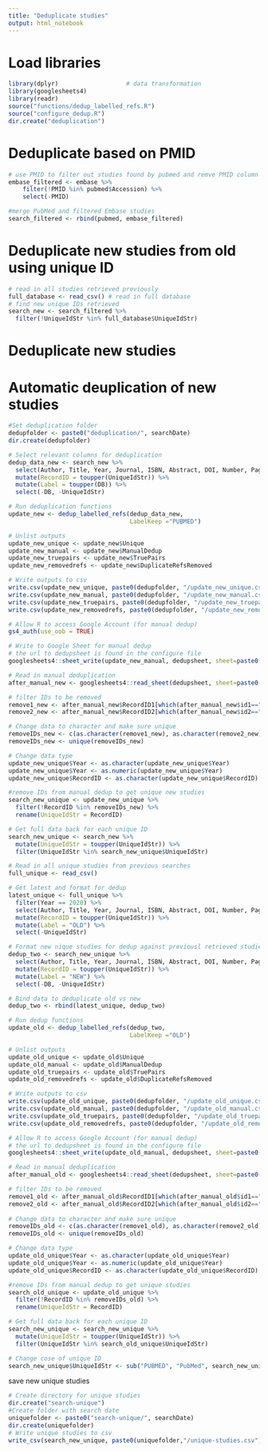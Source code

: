 ```yaml
---
title: "Deduplicate studies"
output: html_notebook
---
```


# Load libraries

```r
library(dplyr)                   # data transformation
library(googlesheets4)
library(readr)
source("functions/dedup_labelled_refs.R")
source("configure_dedup.R")
dir.create("deduplication")
```

# Deduplicate based on PMID

```r
# use PMID to filter out studies found by pubmed and remve PMID column
embase_filtered <- embase %>%
    filter(!PMID %in% pubmed$Accession) %>%
    select(-PMID)

#merge PubMed and filtered Embase studies
search_filtered <- rbind(pubmed, embase_filtered)
```

# Deduplicate new studies from old using unique ID

```r
# read in all studies retrieved previously
full_database <- read_csv() # read in full database
# find new unique IDs retrieved
search_new <- search_filtered %>%
  filter(!UniqueIdStr %in% full_database$UniqueIdStr)
```

# Deduplicate new studies

# Automatic deuplication of new studies

```r
#Set deduplication folder
dedupfolder <- paste0("deduplication/", searchDate)
dir.create(dedupfolder)

# Select relevant columns for deduplication
dedup_data_new <- search_new %>%
  select(Author, Title, Year, Journal, ISBN, Abstract, DOI, Number, Pages, Volume, UniqueIdStr, DB) %>%
  mutate(RecordID = toupper(UniqueIdStr)) %>%
  mutate(Label = toupper(DB)) %>%
  select(-DB, -UniqueIdStr)

# Run deduplication functions
update_new <- dedup_labelled_refs(dedup_data_new,
                                  LabelKeep ="PUBMED")

# Unlist outputs
update_new_unique <- update_new$Unique
update_new_manual <- update_new$ManualDedup 
update_new_truepairs <- update_new$TruePairs
update_new_removedrefs <- update_new$DuplicateRefsRemoved

# Write outputs to csv
write.csv(update_new_unique, paste0(dedupfolder, "/update_new_unique.csv"))
write.csv(update_new_manual, paste0(dedupfolder, "/update_new_manual.csv"))
write.csv(update_new_truepairs, paste0(dedupfolder, "/update_new_truepairs.csv"))
write.csv(update_new_removedrefs, paste0(dedupfolder, "/update_new_removedrefs.csv"))

# Allow R to access Google Account (for manual dedup)
gs4_auth(use_oob = TRUE)

# Write to Google Sheet for manual dedup
# the url to dedupsheet is found in the configure file
googlesheets4::sheet_write(update_new_manual, dedupsheet, sheet=paste0("manualdedup_new_",searchDate))
```

```r
# Read in manual deduplication
after_manual_new <- googlesheets4::read_sheet(dedupsheet, sheet=paste0("manualdedup_new_",searchDate))

# filter IDs to be removed
remove1_new <- after_manual_new$RecordID1[which(after_manual_new$id1=="remove")]
remove2_new <- after_manual_new$RecordID2[which(after_manual_new$id2=="remove")]         

# Change data to character and make sure unique     
removeIDs_new <- c(as.character(remove1_new), as.character(remove2_new))                    
removeIDs_new <- unique(removeIDs_new)

# Change data type
update_new_unique$Year <- as.character(update_new_unique$Year)
update_new_unique$Year <- as.numeric(update_new_unique$Year)
update_new_unique$RecordID <- as.character(update_new_unique$RecordID)

#remove IDs from manual dedup to get unique new studies
search_new_unique <- update_new_unique %>%
  filter(!RecordID %in% removeIDs_new) %>%
  rename(UniqueIdStr = RecordID)

# Get full data back for each unique ID
search_new_unique <- search_new %>%
  mutate(UniqueIdStr = toupper(UniqueIdStr)) %>%
  filter(UniqueIdStr %in% search_new_unique$UniqueIdStr)
```


```r
# Read in all unique studies from previous searches
full_unique <- read_csv()

# Get latest and format for dedup
latest_unique <- full_unique %>%
  filter(Year == 2020) %>%
  select(Author, Title, Year, Journal, ISBN, Abstract, DOI, Number, Pages, Volume, UniqueIdStr) %>%
  mutate(RecordID = toupper(UniqueIdStr)) %>%
  mutate(Label = "OLD") %>%
  select(-UniqueIdStr)

# Format new nique studies for dedup against previousl retrieved studies
dedup_two <- search_new_unique %>%
  select(Author, Title, Year, Journal, ISBN, Abstract, DOI, Number, Pages, Volume, UniqueIdStr, DB) %>%
  mutate(RecordID = toupper(UniqueIdStr)) %>%
  mutate(Label = "NEW") %>%
  select(-DB, -UniqueIdStr)

# Bind data to deduplicate old vs new
dedup_two <- rbind(latest_unique, dedup_two)

# Run dedup functions
update_old <- dedup_labelled_refs(dedup_two,
                                  LabelKeep ="OLD")

# Unlist outputs
update_old_unique <- update_old$Unique
update_old_manual <- update_old$ManualDedup 
update_old_truepairs <- update_old$TruePairs
update_old_removedrefs <- update_old$DuplicateRefsRemoved

# Write outputs to csv
write.csv(update_old_unique, paste0(dedupfolder, "/update_old_unique.csv"))
write.csv(update_old_manual, paste0(dedupfolder, "/update_old_manual.csv"))
write.csv(update_old_truepairs, paste0(dedupfolder, "/update_old_truepairs.csv"))
write.csv(update_old_removedrefs, paste0(dedupfolder, "/update_old_removedrefs.csv"))

# Allow R to access Google Account (for manual dedup)
# the url to dedupsheet is found in the configure file
googlesheets4::sheet_write(update_old_manual, dedupsheet, sheet=paste0("manualdedup_old_",searchDate))
```

```r
# Read in manual deduplication
after_manual_old <- googlesheets4::read_sheet(dedupsheet, sheet=paste0("manualdedup_old_",searchDate))

# filter IDs to be removed
remove1_old <- after_manual_old$RecordID1[which(after_manual_old$id1=="remove")]
remove2_old <- after_manual_old$RecordID2[which(after_manual_old$id2=="remove")]         
     
# Change data to character and make sure unique 
removeIDs_old <- c(as.character(remove1_old), as.character(remove2_old))                    
removeIDs_old <- unique(removeIDs_old)

# Change data type
update_old_unique$Year <- as.character(update_old_unique$Year)
update_old_unique$Year <- as.numeric(update_old_unique$Year)
update_old_unique$RecordID <- as.character(update_old_unique$RecordID)

#remove IDs from manual dedup to get unique studies
search_old_unique <- update_old_unique %>%
  filter(!RecordID %in% removeIDs_old) %>%
  rename(UniqueIdStr = RecordID)

# Get full data back for each unique ID
search_new_unique <- search_new_unique %>%
  mutate(UniqueIdStr = toupper(UniqueIdStr)) %>%
  filter(UniqueIdStr %in% search_old_unique$UniqueIdStr)

# Change cose of unique ID
search_new_unique$UniqueIdStr <- sub("PUBMED", "PubMed", search_new_unique$UniqueIdStr)
```

save new unique studies

```r
# Create directory for unique studies
dir.create("search-unique")
#Create folder with search date
uniquefolder <- paste0("search-unique/", searchDate)
dir.create(uniquefolder)
# Write unique studies to csv
write_csv(search_new_unique, paste0(uniquefolder,"/unique-studies.csv"))
```

